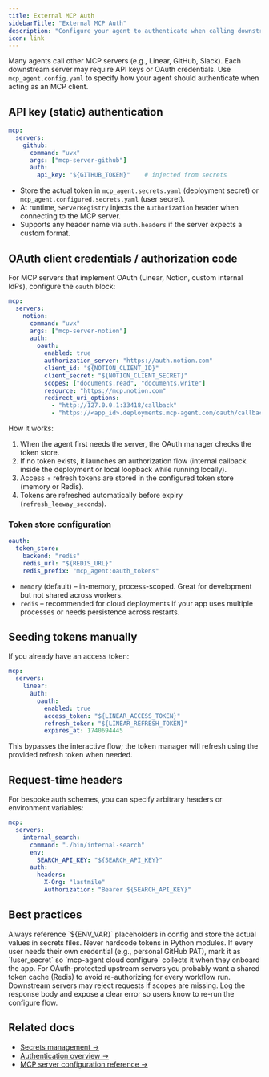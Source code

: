 ```yaml
---
title: External MCP Auth
sidebarTitle: "External MCP Auth"
description: "Configure your agent to authenticate when calling downstream MCP servers"
icon: link
---
```


Many agents call other MCP servers (e.g., Linear, GitHub, Slack). Each downstream server may require API keys or OAuth credentials. Use `mcp_agent.config.yaml` to specify how your agent should authenticate when acting as an MCP client.

## API key (static) authentication

```yaml mcp_agent.config.yaml
mcp:
  servers:
    github:
      command: "uvx"
      args: ["mcp-server-github"]
      auth:
        api_key: "${GITHUB_TOKEN}"    # injected from secrets
```

- Store the actual token in `mcp_agent.secrets.yaml` (deployment secret) or `mcp_agent.configured.secrets.yaml` (user secret).
- At runtime, `ServerRegistry` injects the `Authorization` header when connecting to the MCP server.
- Supports any header name via `auth.headers` if the server expects a custom format.

## OAuth client credentials / authorization code

For MCP servers that implement OAuth (Linear, Notion, custom internal IdPs), configure the `oauth` block:

```yaml
mcp:
  servers:
    notion:
      command: "uvx"
      args: ["mcp-server-notion"]
      auth:
        oauth:
          enabled: true
          authorization_server: "https://auth.notion.com"
          client_id: "${NOTION_CLIENT_ID}"
          client_secret: "${NOTION_CLIENT_SECRET}"
          scopes: ["documents.read", "documents.write"]
          resource: "https://mcp.notion.com"
          redirect_uri_options:
            - "http://127.0.0.1:33418/callback"
            - "https://<app_id>.deployments.mcp-agent.com/oauth/callback"
```

How it works:

1. When the agent first needs the server, the OAuth manager checks the token store.
2. If no token exists, it launches an authorization flow (internal callback inside the deployment or local loopback while running locally).
3. Access + refresh tokens are stored in the configured token store (memory or Redis).
4. Tokens are refreshed automatically before expiry (`refresh_leeway_seconds`).

### Token store configuration

```yaml
oauth:
  token_store:
    backend: "redis"
    redis_url: "${REDIS_URL}"
    redis_prefix: "mcp_agent:oauth_tokens"
```

- `memory` (default) – in-memory, process-scoped. Great for development but not shared across workers.
- `redis` – recommended for cloud deployments if your app uses multiple processes or needs persistence across restarts.

## Seeding tokens manually

If you already have an access token:

```yaml
mcp:
  servers:
    linear:
      auth:
        oauth:
          enabled: true
          access_token: "${LINEAR_ACCESS_TOKEN}"
          refresh_token: "${LINEAR_REFRESH_TOKEN}"
          expires_at: 1740694445
```

This bypasses the interactive flow; the token manager will refresh using the provided refresh token when needed.

## Request-time headers

For bespoke auth schemes, you can specify arbitrary headers or environment variables:

```yaml
mcp:
  servers:
    internal_search:
      command: "./bin/internal-search"
      env:
        SEARCH_API_KEY: "${SEARCH_API_KEY}"
      auth:
        headers:
          X-Org: "lastmile"
          Authorization: "Bearer ${SEARCH_API_KEY}"
```

## Best practices

<AccordionGroup>
  <Accordion title="Keep secrets out of code">
    Always reference `${ENV_VAR}` placeholders in config and store the actual values in secrets files. Never hardcode tokens in Python modules.
  </Accordion>
  <Accordion title="Differentiate developer vs user secrets">
    If every user needs their own credential (e.g., personal GitHub PAT), mark it as `!user_secret` so `mcp-agent cloud configure` collects it when they onboard the app.
  </Accordion>
  <Accordion title="Token sharing">
    For OAuth-protected upstream servers you probably want a shared token cache (Redis) to avoid re-authorizing for every workflow run.
  </Accordion>
  <Accordion title="Handle scope failures">
    Downstream servers may reject requests if scopes are missing. Log the response body and expose a clear error so users know to re-run the configure flow.
  </Accordion>
</AccordionGroup>

## Related docs

- [Secrets management →](/cloud/mcp-agent-cloud/manage-secrets)
- [Authentication overview →](/cloud/authentication/overview)
- [MCP server configuration reference →](/reference/configuration#mcp-servers)
